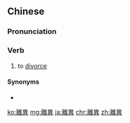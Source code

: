 {{also|离异}}
==Chinese==
{{zh-forms|s=离异}}

===Pronunciation===
{{zh-pron
|m=líyì
|c=lei4 ji6
|mn=lī-ī/twv:lî-ī
|cat=v
}}

===Verb===
{{zh-verb}}

# to [[divorce]]

====Synonyms====
* {{zh-l|離婚}}

[[ko:離異]]
[[mg:離異]]
[[ja:離異]]
[[chr:離異]]
[[zh:離異]]